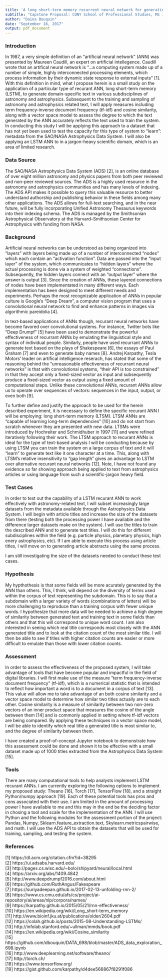 ```yaml
---
title: 'A long short-term memory recurrent neural network for generating astrophysics-specific language and assessment using tf-idf, cosine similarity, and a vector space model'
subtitle: "Capstone Proposal: CUNY School of Professional Studies, MS in Data Analytics"
author: "Daina Bouquin"
date: "September 16, 2017"
output: pdf_document
---
```


### Introduction   
In 1987, a very simple definition of an "artificial neural network" (ANN) was presented by Maureen Caudill, an expert on artificial intellegence. Caudill wrote that an artifical neural network is "...a computing system made up of a number of simple, highly interconnected processing elements, which process information by their dynamic state response to external inputs" [1]. With this definition in mind, what I propose herein is a small study on the application of a particular type of recurant ANN, long short-term memory (LSTM), to generate domain-specific text in various subdisciplines of astronomy and astrophysics. Subsequent to the training and sampling of astronomy and astrophysics related text, I will apply measures including term frequency-inverse document frequency (tf-idf) and cosine similarity, along with a vector space model to assess the degree to which the text generated by the ANN accurately reflects the text used to train the system. In conducting this study I will be applying this approach to a dataset that has not yet been used to test the capacity for this type of system to "learn": metadata from the SAO/NASA Astrophysics Data System. I will also be applying an LSTM ANN to in a jargon-heavy scientific domain, which is an area of limited research.

### Data Source
The SAO/NASA Astrophysics Data System (ADS) [2], is an online database of over eight million astronomy and physics papers from both peer reviewed and non-peer reviewed sources. The ADS is a highly used resource in the astronomy and astrophysics communities and has many levels of indexing. The ADS API makes it possible to query this valuable resource to better understand authorship and publishing behavior in these fields among many other applications. The ADS allows for full-text searching, and in the near future, will be fully incorporating Unified Astronomy Thesaurus keywords into their indexing schema. The ADS is managed by the Smithsonian Astrophysical Observatory at the Harvard–Smithsonian Center for Astrophysics with funding from NASA.

### Background   
Artificial neural networks can be understood as being organized into "layers" with layers being made up of a number of interconnected "nodes" which each contain an "activation function". Data are passed into the "input layer" of the system, which communicates to "hidden layers" where the actual processing is done via a system of weighted "connections". Subsequently, the hidden layers connect with an "output layer" where the answer is output [3]. Since the creation of ANNs, these layered connections of nodes have been implementated in many different ways. Each implementation has been designed to meet different needs and experiments. Perhaps the most recognizable application of ANNs in popular culture is Google's "Deep Dream", a computer vision program that uses a convolutional neural network to find and enhance patterns in images via algorithmic pareidolia [4]. 

In text-based applications of ANNs though, recurant neural networks have become favored over convolutional systems. For instance, Twitter bots like "Deep Drumpf" [5] have been used to demonstrate the powerful effectiveness of recurrant ANNs by emulating the linguistical style and syntax of individual people. Similarly, people have used recurrant ANNs to generate text based on the plays of Shakespeare [6], the essays of Paul Graham [7] and even to generate baby names [8]. Andrej Karpathy, Tesla Motors' leader on artifical intelligence reserach, has stated that some of the reasoning behind the "unreasonable effectiveness of recurrant neural networks" is that with convolutional systems, "their API is too constrained" in that they accept only a fixed-sized vector as input and subsequently produce a fixed-sized vector as output using a fixed amount of computational steps. Unlike these convolutional ANNs, recurant ANNs allow us to operate over sequences of vectors: sequences in the input, output, or even both [9].

To further define and justify the approach to be used for the herein described experiment, it is necessary to define the specific recurant ANN I will be employing: long short-term memory (LTSM). LTSM ANNs are "capable of learning long-term dependencies" [10] and do not start from scratch whenever they are presented with new data. LTSMs were introduced by Hochreiter and Schmidhuber in 1997 [11] and were refined iteratively following their work. The LTSM approach to recurant ANNs is ideal for the type of text-based analysis I will be conducting because by using LTSM you can train the system on a large corpus of text and it will "learn" to generate text like it one character at a time. This, along with LTSM's relative insensitivity to "gap length" gives an advantage to LSTM over alternative recurant neural networks [12]. Note, I have not found any evidence so far showing approach being applied to text from astrophysics articles or using language from such a scientific-jargon heavy field.

### Test Cases
In order to test out the capability of a LSTM recurant ANN to work effectively with astronomy-related text, I will subset increasingly large datasets from the metadata available through the Astrophysics Data System. I will begin with article titles and increase the size of the datasets from there (testing both the processing power I have available and the difference larger datasets make on the system). I will use the titles to train the described ANN and to generate test titles. I will do this for different subdisciplines within the field (e.g. particle physics, planetary physics, high enery astrophysics, etc). If I am able to execute this process using article titles, I will move on to generating article abstracts using the same process.
    
I am still investigating the size of the datasets needed to conduct these test cases.

### Hypothesis
My hypthothesis is that some fields will be more acurately generated by the ANN than others. This, I think, will depend on the diversity of terms used within the corpus of text representing the subdomain. This is to say that a subdomain with a larger variety of words (combinations of letters) will be more challenging to reproduce than a training corpus with fewer unique words. I hypothesize that more data will be needed to achieve a high degree of similarity between generated text and training text in some fields than others and that this will correspond to unique word count. I am also interested in seeing which real title corresponds most closely with the ANN generated title and to look at the citation count of the most similar title. I will then be able to see if titles with higher citation counts are easier or more difficult to emulate than those with lower citation counts.

### Assessment
In order to assess the effectiveness of the proposed system, I will take advantage of tools that have become popular and impactful in the field of digital libraries. I will first make use of the measure "term frequency-inverse document frequency" (tf-idf), which is a numerical statistic that is intended to reflect how important a word is to a document in a corpus of text [13]. This value will allow me to take advantage of an both cosine similarity and a vector space model to determine how similar two titles actually are to each other. Cosine similarity is a measure of similarity between two non-zero vectors of an inner product space that measures the cosine of the angle between them [14] and is commonly applied in setting where tf-idf vectors are being compared. By applying these techniques in a vector space model, I will be able to identify which real title a generated title is most similar to, and the degree of similarity between them. 

I have created a proof-of-concept Jupyter notebook to demonstrate how this assessment could be done and shown it to be effective with a small dataset made up of 1000 titles extracted from the Astrophysics Data System [15].

### Tools
There are many computational tools to help analysts implement LSTM recurant ANNs. I am currently exploring the following options to implement my proposed study: Theano [16], Torch [17], TensorFlow [18], and a straight Python/numpy approach [19]. Each of these potential tools has pros and cons associated with their use. I am limited in the amount of processing power I have available to me and this may in the end be the deciding factor in chosing a tool and scale for the implementation of the ANN. I will use Python and the following modules for the assessment portion of the project: Pandas, Numpy, Sklearn.feature_extraction.text, Skylearn.metricspairwise, and math. I will use the ADS API to obtain the datasets that will be used for training, sampling, and testing the system.

### References
[1] https://dl.acm.org/citation.cfm?id=38295   
[2] https://ui.adsabs.harvard.edu/    
[3] http://pages.cs.wisc.edu/~bolo/shipyard/neural/local.html      
[4] https://arxiv.org/abs/1409.4842    
[5] http://www.deepdrumpf2016.com/about.html    
[6] https://github.com/RuthAngus/Fakespeare    
[7] https://suriyadeepan.github.io/2017-02-13-unfolding-rnn-2/    
[8] https://www.cs.cmu.edu/afs/cs/project/ai-repository/ai/areas/nlp/corpora/names/     
[9] https://karpathy.github.io/2015/05/21/rnn-effectiveness/    
[10] https://en.wikipedia.org/wiki/Long_short-term_memory    
[11] http://www.bioinf.jku.at/publications/older/2604.pdf    
[12] https://colah.github.io/posts/2015-08-Understanding-LSTMs/    
[13] http://infolab.stanford.edu/~ullman/mmds/book.pdf     
[14] https://en.wikipedia.org/wiki/Cosine_similarity    
[15] https://github.com/dbouquin/DATA_698/blob/master/ADS_data_exploration_698.ipynb    
[16] http://www.deeplearning.net/software/theano/    
[17] http://torch.ch/    
[18] https://www.tensorflow.org/         
[19] https://gist.github.com/karpathy/d4dee566867f8291f086     